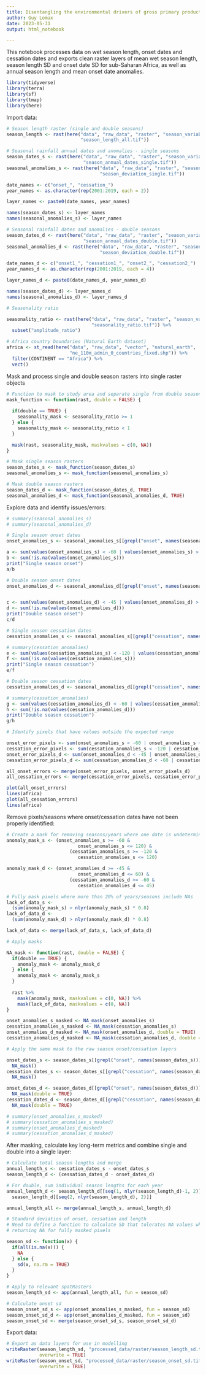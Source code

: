 ```yaml
---
title: Disentangling the environmental drivers of gross primary productivity in African rangelands - Seasonal anomaly calculation
author: Guy Lomax
date: 2023-05-31
output: html_notebook

---
```


This notebook processes data on wet season length, onset dates and cessation dates
and exports clean raster layers of mean wet season length, season length SD and
onset date SD for sub-Saharan Africa, as well as annual season length and mean
onset date anomalies.

```r

library(tidyverse)
library(terra)
library(sf)
library(tmap)
library(here)

```

Import data:

```r

# Season length raster (single and double seasons)
season_length <- rast(here("data", "raw_data", "raster", "season_variables",
                           "season_length_all.tif"))

# Seasonal rainfall annual dates and anomalies - single seasons
season_dates_s <- rast(here("data", "raw_data", "raster", "season_variables",
                            "season_annual_dates_single.tif"))
seasonal_anomalies_s <- rast(here("data", "raw_data", "raster", "season_variables",
                                  "season_deviation_single.tif"))

date_names <- c("onset_", "cessation_")
year_names <- as.character(rep(2001:2019, each = 2))

layer_names <- paste0(date_names, year_names)

names(season_dates_s) <- layer_names
names(seasonal_anomalies_s) <- layer_names

# Seasonal rainfall dates and anomalies - double seasons
season_dates_d <- rast(here("data", "raw_data", "raster", "season_variables",
                            "season_annual_dates_double.tif"))
seasonal_anomalies_d <- rast(here("data", "raw_data", "raster", "season_variables",
                                  "season_deviation_double.tif"))

date_names_d <- c("onset1_", "cessation1_", "onset2_", "cessation2_")
year_names_d <- as.character(rep(2001:2019, each = 4))

layer_names_d <- paste0(date_names_d, year_names_d)

names(season_dates_d) <- layer_names_d
names(seasonal_anomalies_d) <- layer_names_d

# Seasonality ratio

seasonality_ratio <- rast(here("data", "raw_data", "raster", "season_variables",
                               "seasonality_ratio.tif")) %>%
  subset("amplitude_ratio")

# Africa country boundaries (Natural Earth dataset)
africa <- st_read(here("data", "raw_data", "vector", "natural_earth",
                       "ne_110m_admin_0_countries_fixed.shp")) %>%
  filter(CONTINENT == "Africa") %>%
  vect()

```

Mask and process single and double season rasters into single raster objects

``` r

# Function to mask to study area and separate single from double season pixels
mask_function <- function(rast, double = FALSE) {
  
  if(double == TRUE) {
    seasonality_mask <- seasonality_ratio >= 1
  } else {
    seasonality_mask <- seasonality_ratio < 1
  }

  mask(rast, seasonality_mask, maskvalues = c(0, NA))
}

# Mask single season rasters
season_dates_s <- mask_function(season_dates_s)
seasonal_anomalies_s <- mask_function(seasonal_anomalies_s)

# Mask double season rasters
season_dates_d <- mask_function(season_dates_d, TRUE)
seasonal_anomalies_d <- mask_function(seasonal_anomalies_d, TRUE)


```

Explore data and identify issues/errors:


```r

# summary(seasonal_anomalies_s)
# summary(seasonal_anomalies_d)

# Single season onset dates
onset_anomalies_s <- seasonal_anomalies_s[[grepl("onset", names(seasonal_anomalies_s))]]

a <- sum(values(onset_anomalies_s) < -60 | values(onset_anomalies_s) > 120, na.rm = TRUE)
b <- sum(!is.na(values(onset_anomalies_s)))
print("Single season onset")
a/b

# Double season onset dates
onset_anomalies_d <- seasonal_anomalies_d[[grepl("onset", names(seasonal_anomalies_d))]]


c <- sum(values(onset_anomalies_d) < -45 | values(onset_anomalies_d) > 60, na.rm = TRUE)
d <- sum(!is.na(values(onset_anomalies_d)))
print("Double season onset")
c/d

# Single season cessation dates
cessation_anomalies_s <- seasonal_anomalies_s[[grepl("cessation", names(seasonal_anomalies_s))]]

# summary(cessation_anomalies)
e <- sum(values(cessation_anomalies_s) < -120 | values(cessation_anomalies_s) > 120, na.rm = TRUE)
f <- sum(!is.na(values(cessation_anomalies_s)))
print("Single season cessation")
e/f

# Double season cessation dates
cessation_anomalies_d <- seasonal_anomalies_d[[grepl("cessation", names(seasonal_anomalies_d))]]

# summary(cessation_anomalies)
g <- sum(values(cessation_anomalies_d) < -60 | values(cessation_anomalies_d) > 45, na.rm = TRUE)
h <- sum(!is.na(values(cessation_anomalies_d)))
print("Double season cessation")
g/h

# Identify pixels that have values outside the expected range

onset_error_pixels <- sum(onset_anomalies_s < -60 | onset_anomalies_s > 120)
cessation_error_pixels <- sum(cessation_anomalies_s < -120 | cessation_anomalies_s > 120)
onset_error_pixels_d <- sum(onset_anomalies_d < -45 | onset_anomalies_d > 60)
cessation_error_pixels_d <- sum(cessation_anomalies_d < -60 | cessation_anomalies_d > 45)

all_onset_errors <- merge(onset_error_pixels, onset_error_pixels_d)
all_cessation_errors <- merge(cessation_error_pixels, cessation_error_pixels_d)

plot(all_onset_errors)
lines(africa)
plot(all_cessation_errors)
lines(africa)

```

Remove pixels/seasons where onset/cessation dates have not been properly
identified:

```r

# Create a mask for removing seasons/years where one date is undetermined
anomaly_mask_s <- (onset_anomalies_s >= -60 &
                          onset_anomalies_s <= 120) & 
                       (cessation_anomalies_s >= -120 &
                          cessation_anomalies_s <= 120)

anomaly_mask_d <- (onset_anomalies_d >= -45 &
                          onset_anomalies_d <= 60) & 
                       (cessation_anomalies_d >= -60 &
                          cessation_anomalies_d <= 45)

# Fully mask pixels where more than 20% of years/seasons include NAs
lack_of_data_s <- 
  (sum(anomaly_mask_s) > nlyr(anomaly_mask_s) * 0.8)
lack_of_data_d <- 
  (sum(anomaly_mask_d) > nlyr(anomaly_mask_d) * 0.8)

lack_of_data <- merge(lack_of_data_s, lack_of_data_d)

# Apply masks

NA_mask <- function(rast, double = FALSE) {
  if(double == TRUE) {
    anomaly_mask <- anomaly_mask_d
  } else {
    anomaly_mask <- anomaly_mask_s
  }
  
  rast %>%
    mask(anomaly_mask, maskvalues = c(0, NA)) %>%
    mask(lack_of_data, maskvalues = c(0, NA))
}

onset_anomalies_s_masked <- NA_mask(onset_anomalies_s)
cessation_anomalies_s_masked <- NA_mask(cessation_anomalies_s)
onset_anomalies_d_masked <- NA_mask(onset_anomalies_d, double = TRUE)
cessation_anomalies_d_masked <- NA_mask(cessation_anomalies_d, double = TRUE)

# Apply the same mask to the raw season onset/cessation layers

onset_dates_s <- season_dates_s[[grepl("onset", names(season_dates_s))]] %>%
  NA_mask()
cessation_dates_s <- season_dates_s[[grepl("cessation", names(season_dates_s))]] %>%
  NA_mask()

onset_dates_d <- season_dates_d[[grepl("onset", names(season_dates_d))]] %>%
  NA_mask(double = TRUE)
cessation_dates_d <- season_dates_d[[grepl("cessation", names(season_dates_d))]] %>%
  NA_mask(double = TRUE)

# summary(onset_anomalies_s_masked)
# summary(cessation_anomalies_s_masked)
# summary(onset_anomalies_d_masked)
# summary(cessation_anomalies_d_masked)

```

After masking, calculate key long-term metrics and combine single and double
into a single layer:

```r

# Calculate total season lengths and merge
annual_length_s <- cessation_dates_s - onset_dates_s
season_length_d <- (cessation_dates_d - onset_dates_d)

# For double, sum individual season lengths for each year
annual_length_d <- season_length_d[[seq(1, nlyr(season_length_d)-1, 2)]] +
  season_length_d[[seq(2, nlyr(season_length_d), 2)]]

annual_length_all <- merge(annual_length_s, annual_length_d)

# Standard deviation of onset, cessation and length
# Need to define a function to calculate SD that tolerates NA values while
# returning NA for fully masked pixels

season_sd <- function(x) {
  if(all(is.na(x))) {
    NA
  } else {
    sd(x, na.rm = TRUE)
  }
}

# Apply to relevant spatRasters
season_length_sd <- app(annual_length_all, fun = season_sd)

# Calculate onset sd
season_onset_sd_s <- app(onset_anomalies_s_masked, fun = season_sd)
season_onset_sd_d <- app(onset_anomalies_d_masked, fun = season_sd)
season_onset_sd <- merge(season_onset_sd_s, season_onset_sd_d)

```

Export data:

```r

# Export as data layers for use in modelling
writeRaster(season_length_sd, "processed_data/raster/season_length_sd.tif",
            overwrite = TRUE)
writeRaster(season_onset_sd, "processed_data/raster/season_onset_sd.tif",
            overwrite = TRUE)

```

